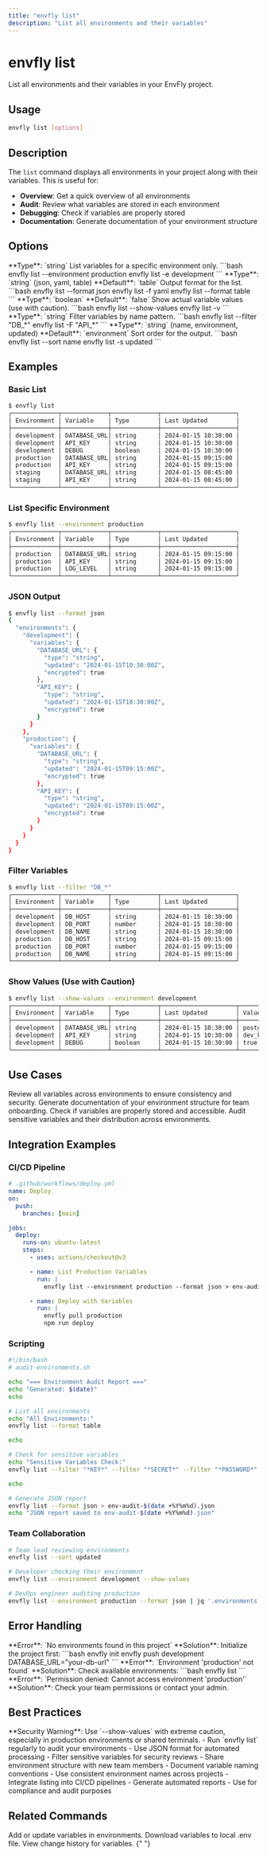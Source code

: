 ```yaml
---
title: "envfly list"
description: "List all environments and their variables"
---
```


# envfly list

List all environments and their variables in your EnvFly project.

## Usage

```bash
envfly list [options]
```

## Description

The `list` command displays all environments in your project along with their variables. This is useful for:

- **Overview**: Get a quick overview of all environments
- **Audit**: Review what variables are stored in each environment
- **Debugging**: Check if variables are properly stored
- **Documentation**: Generate documentation of your environment structure

## Options

<AccordionGroup>
  <Accordion title="--environment, -e">
    **Type**: `string` List variables for a specific environment only. ```bash
    envfly list --environment production envfly list -e development ```
  </Accordion>

  <Accordion title="--format, -f">
    **Type**: `string` (json, yaml, table) **Default**: `table` Output format
    for the list. ```bash envfly list --format json envfly list -f yaml envfly
    list --format table ```
  </Accordion>

  <Accordion title="--show-values, -v">
    **Type**: `boolean` **Default**: `false` Show actual variable values (use
    with caution). ```bash envfly list --show-values envfly list -v ```
  </Accordion>

  <Accordion title="--filter, -F">
    **Type**: `string` Filter variables by name pattern. ```bash envfly list
    --filter "DB_*" envfly list -F "API_*" ```
  </Accordion>

  <Accordion title="--sort, -s">
    **Type**: `string` (name, environment, updated) **Default**: `environment`
    Sort order for the output. ```bash envfly list --sort name envfly list -s
    updated ```
  </Accordion>
</AccordionGroup>

## Examples

### Basic List

```bash
$ envfly list
┌─────────────┬─────────────┬─────────────┬─────────────────────┐
│ Environment │ Variable    │ Type        │ Last Updated        │
├─────────────┼─────────────┼─────────────┼─────────────────────┤
│ development │ DATABASE_URL│ string      │ 2024-01-15 10:30:00 │
│ development │ API_KEY     │ string      │ 2024-01-15 10:30:00 │
│ development │ DEBUG       │ boolean     │ 2024-01-15 10:30:00 │
│ production  │ DATABASE_URL│ string      │ 2024-01-15 09:15:00 │
│ production  │ API_KEY     │ string      │ 2024-01-15 09:15:00 │
│ staging     │ DATABASE_URL│ string      │ 2024-01-15 08:45:00 │
│ staging     │ API_KEY     │ string      │ 2024-01-15 08:45:00 │
└─────────────┴─────────────┴─────────────┴─────────────────────┘
```

### List Specific Environment

```bash
$ envfly list --environment production
┌─────────────┬─────────────┬─────────────┬─────────────────────┐
│ Environment │ Variable    │ Type        │ Last Updated        │
├─────────────┼─────────────┼─────────────┼─────────────────────┤
│ production  │ DATABASE_URL│ string      │ 2024-01-15 09:15:00 │
│ production  │ API_KEY     │ string      │ 2024-01-15 09:15:00 │
│ production  │ LOG_LEVEL   │ string      │ 2024-01-15 09:15:00 │
└─────────────┴─────────────┴─────────────┴─────────────────────┘
```

### JSON Output

```bash
$ envfly list --format json
{
  "environments": {
    "development": {
      "variables": {
        "DATABASE_URL": {
          "type": "string",
          "updated": "2024-01-15T10:30:00Z",
          "encrypted": true
        },
        "API_KEY": {
          "type": "string",
          "updated": "2024-01-15T10:30:00Z",
          "encrypted": true
        }
      }
    },
    "production": {
      "variables": {
        "DATABASE_URL": {
          "type": "string",
          "updated": "2024-01-15T09:15:00Z",
          "encrypted": true
        },
        "API_KEY": {
          "type": "string",
          "updated": "2024-01-15T09:15:00Z",
          "encrypted": true
        }
      }
    }
  }
}
```

### Filter Variables

```bash
$ envfly list --filter "DB_*"
┌─────────────┬─────────────┬─────────────┬─────────────────────┐
│ Environment │ Variable    │ Type        │ Last Updated        │
├─────────────┼─────────────┼─────────────┼─────────────────────┤
│ development │ DB_HOST     │ string      │ 2024-01-15 10:30:00 │
│ development │ DB_PORT     │ number      │ 2024-01-15 10:30:00 │
│ development │ DB_NAME     │ string      │ 2024-01-15 10:30:00 │
│ production  │ DB_HOST     │ string      │ 2024-01-15 09:15:00 │
│ production  │ DB_PORT     │ number      │ 2024-01-15 09:15:00 │
│ production  │ DB_NAME     │ string      │ 2024-01-15 09:15:00 │
└─────────────┴─────────────┴─────────────┴─────────────────────┘
```

### Show Values (Use with Caution)

```bash
$ envfly list --show-values --environment development
┌─────────────┬─────────────┬─────────────┬─────────────────────┬─────────────────────┐
│ Environment │ Variable    │ Type        │ Last Updated        │ Value               │
├─────────────┼─────────────┼─────────────┼─────────────────────┼─────────────────────┤
│ development │ DATABASE_URL│ string      │ 2024-01-15 10:30:00 │ postgresql://lo...  │
│ development │ API_KEY     │ string      │ 2024-01-15 10:30:00 │ dev_key_123         │
│ development │ DEBUG       │ boolean     │ 2024-01-15 10:30:00 │ true                │
└─────────────┴─────────────┴─────────────┴─────────────────────┴─────────────────────┘
```

## Use Cases

<Grid cols={2}>
  <Card title="🔍 Environment Audit">
    Review all variables across environments to ensure consistency and security.
  </Card>
  <Card title="📊 Documentation">
    Generate documentation of your environment structure for team onboarding.
  </Card>
  <Card title="🐛 Debugging">
    Check if variables are properly stored and accessible.
  </Card>
  <Card title="🔒 Security Review">
    Audit sensitive variables and their distribution across environments.
  </Card>
</Grid>

## Integration Examples

### CI/CD Pipeline

```yaml
# .github/workflows/deploy.yml
name: Deploy
on:
  push:
    branches: [main]

jobs:
  deploy:
    runs-on: ubuntu-latest
    steps:
      - uses: actions/checkout@v3

      - name: List Production Variables
        run: |
          envfly list --environment production --format json > env-audit.json

      - name: Deploy with Variables
        run: |
          envfly pull production
          npm run deploy
```

### Scripting

```bash
#!/bin/bash
# audit-environments.sh

echo "=== Environment Audit Report ==="
echo "Generated: $(date)"
echo

# List all environments
echo "All Environments:"
envfly list --format table

echo

# Check for sensitive variables
echo "Sensitive Variables Check:"
envfly list --filter "*KEY*" --filter "*SECRET*" --filter "*PASSWORD*"

echo

# Generate JSON report
envfly list --format json > env-audit-$(date +%Y%m%d).json
echo "JSON report saved to env-audit-$(date +%Y%m%d).json"
```

### Team Collaboration

```bash
# Team lead reviewing environments
envfly list --sort updated

# Developer checking their environment
envfly list --environment development --show-values

# DevOps engineer auditing production
envfly list --environment production --format json | jq '.environments.production.variables | keys'
```

## Error Handling

<AccordionGroup>
  <Accordion title="No Environments Found">
    **Error**: `No environments found in this project` **Solution**: Initialize
    the project first: ```bash envfly init envfly push development
    DATABASE_URL="your-db-url" ```
  </Accordion>

  <Accordion title="Environment Not Found">
    **Error**: `Environment 'production' not found` **Solution**: Check
    available environments: ```bash envfly list ```
  </Accordion>

  <Accordion title="Permission Denied">
    **Error**: `Permission denied: Cannot access environment 'production'`
    **Solution**: Check your team permissions or contact your admin.
  </Accordion>
</AccordionGroup>

## Best Practices

<Callout type="warning">
  **Security Warning**: Use `--show-values` with extreme caution, especially in
  production environments or shared terminals.
</Callout>

<AccordionGroup>
  <Accordion title="Regular Audits">
    - Run `envfly list` regularly to audit your environments - Use JSON format
    for automated processing - Filter sensitive variables for security reviews
  </Accordion>

  <Accordion title="Team Communication">
    - Share environment structure with new team members - Document variable
    naming conventions - Use consistent environment names across projects
  </Accordion>

  <Accordion title="Automation">
    - Integrate listing into CI/CD pipelines - Generate automated reports - Use
    for compliance and audit purposes
  </Accordion>
</AccordionGroup>

## Related Commands

<Grid cols={3}>
  <Card title="envfly push" href="/commands/push">
    Add or update variables in environments.
  </Card>
  <Card title="envfly pull" href="/commands/pull">
    Download variables to local .env file.
  </Card>
  <Card title="envfly history" href="/commands/history">
    View change history for variables.
  </Card>
</Grid>{" "}
